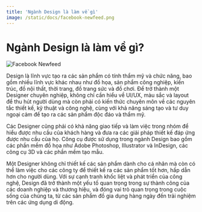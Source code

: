```yaml
---
title: 'Ngành Design là làm về gì'
image: /static/docs/facebook-newfeed.png
---
```


# Ngành Design là làm về gì?

![Facebook Newfeed](/static/docs/facebook-newfeed.png)

Design là lĩnh vực tạo ra các sản phẩm có tính thẩm mỹ và chức năng, bao gồm nhiều lĩnh vực khác nhau như đồ họa, sản phẩm công nghiệp, kiến trúc, đồ nội thất, thời trang, đồ trang sức và đồ chơi. Để trở thành một Designer chuyên nghiệp, không chỉ cần hiểu về UI/UX, màu sắc và layout để thu hút người dùng mà còn phải có kiến thức chuyên môn về các nguyên tắc thiết kế, kỹ thuật và công nghệ, cùng với khả năng sáng tạo và tư duy ngoại cảm để tạo ra các sản phẩm độc đáo và thẩm mỹ.

Các Designer cũng phải có khả năng giao tiếp và làm việc trong nhóm để hiểu được nhu cầu của khách hàng và đưa ra các giải pháp thiết kế đáp ứng được nhu cầu của họ. Công cụ được sử dụng trong ngành Design bao gồm các phần mềm đồ họa như Adobe Photoshop, Illustrator và InDesign, các công cụ 3D và các phần mềm tạo mẫu.

Một Designer không chỉ thiết kế các sản phẩm dành cho cá nhân mà còn có thể làm việc cho các công ty để thiết kế ra các sản phẩm tốt hơn, hấp dẫn hơn cho người dùng. Với sự cạnh tranh khốc liệt và phát triển của công nghệ, Design đã trở thành một yếu tố quan trọng trong sự thành công của các doanh nghiệp và thương hiệu, và đóng vai trò quan trọng trong cuộc sống của chúng ta, từ các sản phẩm đồ gia dụng hàng ngày đến trải nghiệm trên các ứng dụng di động.
